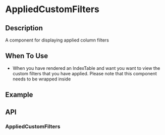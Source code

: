
<Meta title="Components/GooglePlacesAutocomplete/Introduction" />

# AppliedCustomFilters

## Description

A component for displaying applied column filters

## When To Use

- When you have rendered an IndexTable and want you want to view the custom filters that you have applied. Please note that this component needs to be wrapped inside

## Example

## API

### AppliedCustomFilters
